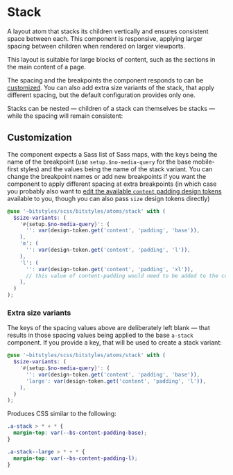 
<Meta title="Atoms/Stack/Overview" />

<Canvas>
  <Story id="atoms-stack--base" />
</Canvas>

# Stack

A layout atom that stacks its children vertically and ensures consistent space between each. This component is responsive, applying larger spacing between children when rendered on larger viewports.

This layout is suitable for large blocks of content, such as the sections in the main content of a page.

The spacing and the breakpoints the component responds to can be [customized](#customization). You can also add extra size variants of the stack, that apply different spacing, but the default configuration provides only one.

Stacks can be nested — children of a stack can themselves be stacks — while the spacing will remain consistent:

<Canvas>
  <Story id="atoms-stack--nested" />
</Canvas>

## Customization

The component expects a Sass list of Sass maps, with the keys being the name of the breakpoint (use `setup.$no-media-query` for the base mobile-first styles) and the values being the name of the stack variant. You can change the breakpoint names or add new breakpoints if you want the component to apply different spacing at extra breakpoints (in which case you probably also want to [edit the available `content` padding design tokens](/docs/design-tokens-content--page) available to you, though you can also pass `size` design tokens directly)

```scss
@use '~bitstyles/scss/bitstyles/atoms/stack' with (
  $size-variants: (
    '#{setup.$no-media-query}': (
      '': var(design-token.get('content', 'padding', 'base')),
    ),
    'm': (
      '': var(design-token.get('content', 'padding', 'l')),
    ),
    'l': (
      '': var(design-token.get('content', 'padding', 'xl')),
      // this value of content-padding would need to be added to the content design tokens
    ),
  )
);
```

### Extra size variants

The keys of the spacing values above are deliberately left blank — that results in those spacing values being applied to the base `a-stack` component. If you provide a key, that will be used to create a stack variant:

```scss
@use '~bitstyles/scss/bitstyles/atoms/stack' with (
  $size-variants: (
    '#{setup.$no-media-query}': (
      '': var(design-token.get('content', 'padding', 'base')),
      'large': var(design-token.get('content', 'padding', 'l')),
    ),
  )
);
```

Produces CSS similar to the following:

```css
.a-stack > * + * {
  margin-top: var(--bs-content-padding-base);
}

.a-stack--large > * + * {
  margin-top: var(--bs-content-padding-l);
}
```
